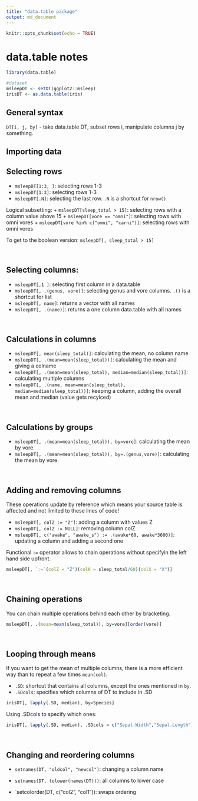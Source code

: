 ```yaml
---
title: "data.table package"
output: md_document
---
```


```r
knitr::opts_chunk$set(echo = TRUE)
```

# data.table notes
```r
library(data.table)

#dataset
msleepDT <- setDT(ggplot2::msleep)
irisDT <- as.data.table(iris)
```



## General syntax

`DT[i, j, by]` - take data.table DT, subset rows i, manipulate columns j by something.


## Importing data


## Selecting rows

+ `msleepDT[1:3, ]`: selecting rows 1-3
+ `msleepDT[1:3]`: selecting rows 1-3
+ `msleepDT[.N]`: selecting the last row. `.N` is a shortcut for `nrow()`


Logical subsetting:
+ `msleepDT[sleep_total > 15]`: selecting rows with a column value above 15
+ `msleepDT[vore == "omni"]`: selecting rows with omni vores
+ `msleepDT[vore %in% c("omni", "carni")]`: selecting rows with omni vores

To get to the boolean version: `msleepDT[, sleep_total > 15]`





<br>

## Selecting columns:

+ `msleepDT[,1 ]`: selecting first column in a data.table
+ `msleepDT[, .(genus, vore)]`: selecting genus and vore columns. `.()` is a shortcut for list
+ `msleepDT[, name]`: returns a vector with all names
+ `msleepDT[, .(name)]`: returns a one column data.table with all names



<br>

## Calculations in columns

+ `msleepDT[, mean(sleep_total)]`: calculating the mean, no column name
+ `msleepDT[, .(mean=mean(sleep_total))]`: calculating the mean and giving a colname
+ `msleepDT[, .(mean=mean(sleep_total), median=median(sleep_total))]`: calculating multiple columns
+ `msleepDT[, .(name, mean=mean(sleep_total), median=median(sleep_total))]`: keeping a column, adding the overall mean and median (value gets recylced)


<br>

## Calculations by groups

+ `msleepDT[, .(mean=mean(sleep_total)), by=vore]`: calculating the mean by vore.
+ `msleepDT[, .(mean=mean(sleep_total)), by=.(genus,vore)]`: calculating the mean by vore.


<br>

## Adding and removing columns

These operations update by reference which means your source table is affected and not limited to these lines of code!


+ `msleepDT[, colZ := "Z"]`: adding a column with values Z
+ `msleepDT[, colZ := NULL]`: removing column colZ
+ `msleepDT[, c("awake", "awake_s") := .(awake*60, awake*3600)]`: updating a column and adding a second one


Functional `:=` operator allows to chain operations without specifyin the left hand side upfront.

```r
msleepDT[, `:=`(colZ = "Z")(colK = sleep_total/60)(colX = "X")]
```



<br>

## Chaining operations

You can chain multiple operations behind each other by bracketing.

```r
msleepDT[, .(mean=mean(sleep_total)), by=vore][order(vore)]
```


<br> 

## Looping through means

If you want to get the mean of multiple columns, there is a more efficient way than to repeat a few times `mean(col)`.

+ `.SD`: shortcut that contains all columns, except the ones mentioned in `by`.
+ `.SDcols`: specifies which columns of DT to include in .SD 

```r
irisDT[, lapply(.SD, median), by=Species]
```

Using .SDcols to specify which ones:

```r
irisDT[, lapply(.SD, median), .SDcols = c("Sepal.Width","Sepal.Length"), by=Species]
```



<br>

## Changing and reordering columns

+ `setnames(DT, "oldcol", "newcol")`: changing a column name
+ `setnames(DT, tolower(names(DT)))`: all columns to lower case

+ `setcolorder(DT, c("col2", "col1")): swaps ordering
